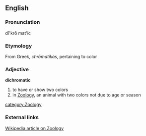 ==English==
=== Pronunciation ===
d&#299;'kr&#333; mat'ic
=== Etymology ===
From Greek, ''chr&#333;matikós'', pertaining to color
=== Adjective ===
'''dichromatic'''
# to have or show two colors
# in [[Zoology]], an animal with two colors not due to age or season
[[category:Zoology]]
=== External links ===
[[:w:Zoology|Wikipedia article on Zoology]]